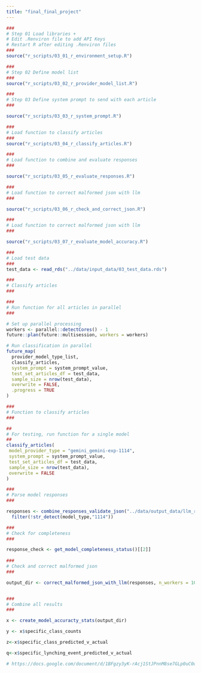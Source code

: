 ```yaml
---
title: "final_final_project"
---
```


```r

###
# Step 01 Load libraries +
# Edit .Renviron file to add API Keys
# Restart R after editing .Renviron files
###
source("r_scripts/03_01_r_environment_setup.R")

###
# Step 02 Define model list
###
source("r_scripts/03_02_r_provider_model_list.R")

###
# Step 03 Define system prompt to send with each article
###

source("r_scripts/03_03_r_system_prompt.R")

###
# Load function to classify articles
###
source("r_scripts/03_04_r_classify_articles.R")

###
# Load function to combine and evaluate responses
###

source("r_scripts/03_05_r_evaluate_responses.R")

###
# Load function to correct malformed json with llm
###

source("r_scripts/03_06_r_check_and_correct_json.R")

###
# Load function to correct malformed json with llm
###

source("r_scripts/03_07_r_evaluate_model_accuracy.R")

###
# Load test data
###
test_data <- read_rds("../data/input_data/03_test_data.rds")

```

```r

###
# Classify articles
###

###
# Run function for all articles in parallel
###

# Set up parallel processing
workers <- parallel::detectCores() - 1
future::plan(future::multisession, workers = workers)

# Run classification in parallel
future_map(
  provider_model_type_list,
  classify_articles,
  system_prompt = system_prompt_value,
  test_set_articles_df = test_data,
  sample_size = nrow(test_data),
  overwrite = FALSE,
  .progress = TRUE
)

###
# Function to classify articles
###

##
# For testing, run function for a single model
##
classify_articles(
 model_provider_type = "gemini_gemini-exp-1114",
 system_prompt = system_prompt_value,
 test_set_articles_df = test_data,
 sample_size = nrow(test_data),
 overwrite = FALSE
)
```

```r
###
# Parse model responses
###

responses <- combine_responses_validate_json("../data/output_data/llm_responses") %>%
  filter(!str_detect(model_type,"1114"))

###
# Check for completeness
###

response_check <- get_model_completeness_status()[[2]]
  
###
# Check and correct malformed json
###

output_dir <- correct_malformed_json_with_llm(responses, n_workers = 10)


###
# Combine all results
###

x <- create_model_accuracty_stats(output_dir)

y <- x$specific_class_counts

z<-x$specific_class_predicted_v_actual

q<-x$specific_lynching_event_predicted_v_actual  

# https://docs.google.com/document/d/1BFgzy3yK-rAcj1StJPnnM8se7GLp0uC0qCJJe9ojXEY/edit?tab=t.0

```

